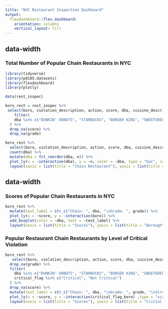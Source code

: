 ```yaml
---
title: "NYC Restaurant Inspection Dashboard"
output: 
  flexdashboard::flex_dashboard:
    orientation: columns
    vertical_layout: fill
---
```



{data-width=550}
-----------------------------------------------------------------------

### Total Number of Popular Chain Restaurants in NYC

```r
library(tidyverse)
library(p8105.datasets)
library(flexdashboard)
library(plotly)
```

```r
data(rest_inspec)

boro_rest = rest_inspec %>% 
 select(boro, violation_description, action, score, dba, cuisine_description, inspection_type, critical_flag, grade, street) %>% 
    filter(
    dba %in% c("DUNKIN' DONUTS", "STARBUCKS", "BURGER KING", "SWEETGREEN", "SUBWAY", "MCDONALD'S", "PANERA BREAD", "PARIS BAGUETTE", "PRET A MANGER", "FRESH & CO")
  ) %>% 
  drop_na(score) %>% 
  drop_na(grade)

boro_rest %>%
  select(boro, violation_description, action, score, dba, cuisine_description, inspection_type, critical_flag, grade, street) %>% 
  count(dba) %>% 
  mutate(dba = fct_reorder(dba, n)) %>% 
  plot_ly(x = ~interaction(dba), y = ~n, color = ~dba, type = "bar", colors = "viridis") %>% 
  layout(xaxis = list(title = "Chain Restaurant"), yaxis = list(title = "Count"))
```

{data-width=400}
-----------------------------------------------------------------------

### Scores of Popular Chain Restaurants in NYC

```r
boro_rest %>% 
  mutate(text_label = str_c("Chain: ", dba, "\nGrade: ", grade)) %>% 
  plot_ly(x = ~score, y = ~interaction(boro)) %>% 
  add_boxplot(color = ~dba, text = ~text_label) %>% 
  layout(xaxis = list(title = "Scores"), yaxis = list(title = "Borough"))
```


### Popular Restaurant Chain Restaurants by Level of Critical Violation 

```r
boro_rest %>% 
   select(boro, violation_description, action, score, dba, cuisine_description, inspection_type, critical_flag, grade, street) %>% 
  drop_na(grade) %>% 
  filter(
    dba %in% c("DUNKIN' DONUTS", "STARBUCKS", "BURGER KING", "SWEETGREEN", "SUBWAY", "MCDONALD'S", "PANERA BREAD", "PARIS BAGUETTE", "PRET A MANGER", "FRESH & CO"),
    critical_flag %in% c("Critical", "Not Critical")
  ) %>% 
  drop_na(score) %>% 
  mutate(text_label = str_c("Chain: ", dba, "\nGrade: ", grade, "\nStreet: ", street)) %>% 
  plot_ly(x = ~score, y = ~interaction(critical_flag,boro) ,type = "scatter", mode = "markers",  color = ~dba, text = ~text_label) %>% 
  layout(xaxis = list(title = "Scores"), yaxis = list(title = "Critial Level by Borough"))
```

